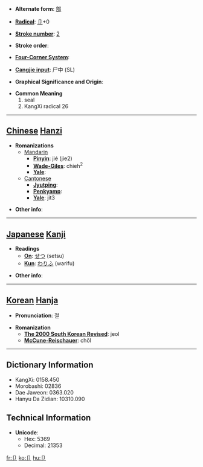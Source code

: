 * '''Alternate form''': [[部]]

* '''[[Wiktionary:Chinese radical index| Radical]]''': [[Wiktionary:Chinese radical index 卩|卩]]+0

* '''[[Wiktionary:Chinese total strokes index|Stroke number]]''': [[Wiktionary:Chinese total strokes index 2|2]]

* '''Stroke order''': 

* '''[[Wiktionary:Chinese four corner index|Four-Corner System]]''': 

* '''[[Wiktionary:Chinese Cangjie index|Cangjie input]]''': 尸中 (SL)

* '''Graphical Significance and Origin''': 

* '''Common Meaning'''
*#seal
*# KangXi radical 26


----

== [[Chinese]] [[Hanzi]] ==

* '''Romanizations'''
** [[Mandarin]]
*** '''[[Pinyin]]''': jié (jie2)
*** '''[[Wade-Giles]]''': chieh<sup>2</sup>
*** '''[[Yale]]''': 
**[[Cantonese]]
***'''[[Jyutping]]''':
***'''[[Penkyamp]]''': 
***'''[[Yale]]''': jit3

* '''Other info''': 

----

== [[Japanese]] [[Kanji]] ==

* '''Readings'''
** '''[[On]]''': [[せつ]] (setsu)
** '''[[Kun]]''': [[わりふ]] (warifu)

* '''Other info''':  

----

== [[Korean]] [[Hanja]] ==

* '''Pronunciation''': 절

* '''Romanization'''
** '''[[The 2000 South Korean Revised Romanization|The 2000 South Korean Revised]]''': jeol
** '''[[McCune-Reischauer]]''': chŏl

----

== Dictionary Information ==

* KangXi: 0158.450
* Morobashi: 02836
* Dae Jaweon: 0363.020
* Hanyu Da Zidian: 10310.090

== Technical Information ==

* '''Unicode''':
** Hex: 5369
** Decimal: 21353

[[fr:卩]]
[[ko:卩]]
[[hu:卩]]
